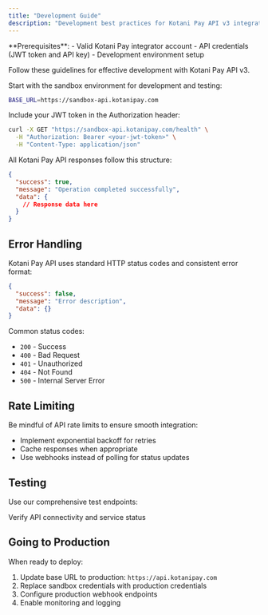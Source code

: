```yaml
---
title: "Development Guide"
description: "Development best practices for Kotani Pay API v3 integration"
---
```


<Info>
  **Prerequisites**: - Valid Kotani Pay integrator account - API credentials
  (JWT token and API key) - Development environment setup
</Info>

Follow these guidelines for effective development with Kotani Pay API v3.

<Steps>
<Step title="Set up your environment">

Start with the sandbox environment for development and testing:

```bash
BASE_URL=https://sandbox-api.kotanipay.com
```

</Step>

<Step title="Authenticate your requests">

Include your JWT token in the Authorization header:

```bash
curl -X GET "https://sandbox-api.kotanipay.com/health" \
  -H "Authorization: Bearer <your-jwt-token>" \
  -H "Content-Type: application/json"
```

</Step>

<Step title="Handle responses properly">

All Kotani Pay API responses follow this structure:

```json
{
  "success": true,
  "message": "Operation completed successfully",
  "data": {
    // Response data here
  }
}
```

</Step>
</Steps>

## Error Handling

Kotani Pay API uses standard HTTP status codes and consistent error format:

```json
{
  "success": false,
  "message": "Error description",
  "data": {}
}
```

Common status codes:

- `200` - Success
- `400` - Bad Request
- `401` - Unauthorized
- `404` - Not Found
- `500` - Internal Server Error

## Rate Limiting

Be mindful of API rate limits to ensure smooth integration:

- Implement exponential backoff for retries
- Cache responses when appropriate
- Use webhooks instead of polling for status updates

## Testing

Use our comprehensive test endpoints:

<Card title="Health Check" icon="heart" href="/v3/api-reference/system/health">
  Verify API connectivity and service status
</Card>

## Going to Production

When ready to deploy:

1. Update base URL to production: `https://api.kotanipay.com`
2. Replace sandbox credentials with production credentials
3. Configure production webhook endpoints
4. Enable monitoring and logging
